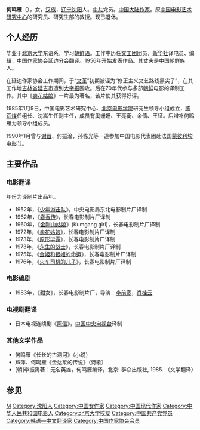 {{blpunsourced|time=2019-01-27T10:39:10+00:00}}
'''何鸣雁'''（{{bd|1932年||||H何}}），女，[[汉族|汉族]]，[[辽宁|辽宁]][[沈阳|沈阳]]人。[[中共|中共]]党员。[[中国大陆|中国大陆]][[作家|作家]]。原[[中国电影艺术研究中心|中国电影艺术研究中心]]的研究员、研究生部的教授。现已退休。

==个人经历==
毕业于[[北京大学|北京大学]]东语系，学习[[朝鲜语|朝鲜语]]。工作中历任[[文工团|文工团]]团员，[[新华社|新华社]]译电员、编辑，[[中国作家协会|中国作家协会]]延边分会翻译。1956年开始发表作品。其丈夫是[[中国朝鲜族|中国朝鲜族]]人。 

在延边作家协会工作期间，于“[[文革|文革]]”初期被诬为“修正主义文艺路线黑尖子”，在其工作地[[吉林省|吉林省]][[延吉市|延吉市]]遭到[[大字报|大字报]]围攻。后在70年代参与多部[[朝鲜|朝鲜]]电影的译制工作。其中《[[卖花姑娘|卖花姑娘]]》一片最为著名，该片使其获得好评。

1985年1月9日，中国电影艺术研究中心、[[北京电影学院|北京电影学院]]研究生领导小组成立，[[陈荒煤|陈荒煤]]任组长、沈嵩生任副主任，成员有奚姗姗、王亮衡、余倩、王征。后增补何鸣雁为领导小组成员。

1990年1月曾与[[谢晋|谢晋]]、何振淦，孙栋光等一道参加中国电影代表团赴法国[[蒙彼利埃电影节|蒙彼利埃电影节]]。

==主要作品==
===电影翻译===
年份为译制片出品年。
*1952年，《[[少年游击队|少年游击队]]》，中央电影局东北电影制片厂译制
*1962年，《[[春香传|春香传]]》，长春电影制片厂译制
*1960年，《[[金刚山姑娘|金刚山姑娘]]》(Kumgang girl)，长春电影制片厂译制
*1972年，《[[卖花姑娘_(电影)|卖花姑娘]]》，长春电影制片厂译制
*1973年，《[[原形毕露|原形毕露]]》，长春电影制片厂译制
*1973年，《[[永生的战士|永生的战士]]》，长春电影制片厂译制
*1975年，《[[金姬和银姬的命运|金姬和银姬的命运]]》，长春电影制片厂译制
*1976年，《[[火车司机的儿子|火车司机的儿子]]》，长春电影制片厂译制

===电影编剧===
*1983年，《甜女》，长春电影制片厂，导演：[[李前宽|李前宽]]，[[肖桂云|肖桂云]]

===电视剧翻译===
*日本电视连续剧《[[阿信_(电视剧)|阿信]]》，[[中国中央电视台|中国中央电视台]]译制

===其他文学作品===
* 何鸣雁《长长的古洞河》（小说）
* 芦萍、何鸣雁《金达莱的传说》（诗歌）
* [朝]李振禹著：无名英雄，何鸣雁编译，北京: 群众出版社, 1985. （文学翻译）

==参见==
{{reflist}}

{{Normdaten}}
{{DEFAULTSORT:He mingyan}}
[[Category:何姓|M]]
[[Category:沈阳人|Category:沈阳人]]
[[Category:中国女作家|Category:中国女作家]]
[[Category:中国现代作家|Category:中国现代作家]]
[[Category:中华人民共和国电影人|Category:中华人民共和国电影人]]
[[Category:北京大学校友|Category:北京大学校友]]
[[Category:中国共产党党员|Category:中国共产党党员]]
[[Category:韩语—中文翻译家|Category:韩语—中文翻译家]]
[[Category:中国作家协会会员|Category:中国作家协会会员]]